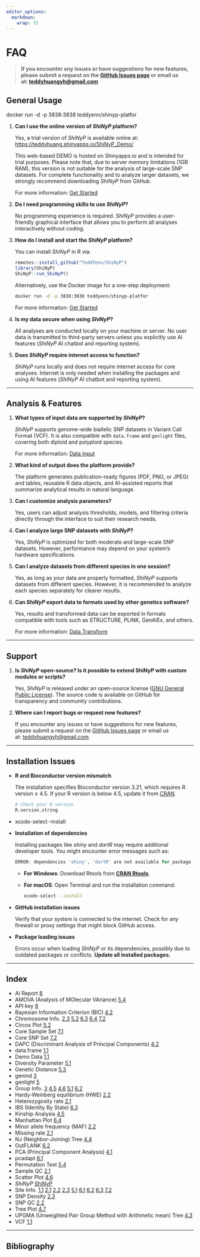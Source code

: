 ```yaml
---
editor_options: 
  markdown: 
    wrap: 72
---
```


# FAQ {#sec-index}

```{=html}
<!-- Google tag (gtag.js) -->
<script async src="https://www.googletagmanager.com/gtag/js?id=G-2662B66TL7"></script>
<script>
  window.dataLayer = window.dataLayer || [];
  function gtag(){dataLayer.push(arguments);}
  gtag('js', new Date());

  gtag('config', 'G-2662B66TL7');
</script>
```

> **If you encounter any issues or have suggestions for new features,
> please submit a request on the [GitHub Issues
> page](https://github.com/TeddYenn/ShiNyP/issues) or email us
> at: [teddyhuangyh\@gmail.com](mailto:teddyhuangyh@gmail.com)**

## General Usage {.unnumbered}

docker run -d -p 3838:3838 teddyenn/shinyp-platfor

1.  **Can I use the online version of *ShiNyP* platform?**

    Yes, a trial version of *ShiNyP* is available online at:
    <https://teddyhuang.shinyapps.io/ShiNyP_Demo/>

    This web-based DEMO is hosted on Shinyapps.io and is intended for
    trial purposes. Please note that, due to server memory limitations
    (1GB RAM), this version is not suitable for the analysis of
    large-scale SNP datasets. For complete functionality and to analyze
    larger datasets, we strongly recommend downloading *ShiNyP* from
    GitHub.

    For more information: [Get
    Started](https://teddyenn.github.io/ShiNyP-guide/get-started.html)

2.  **Do I need programming skills to use *ShiNyP*?**

    No programming experience is required. *ShiNyP* provides a
    user-friendly graphical interface that allows you to perform all
    analyses interactively without coding.

3.  **How do I install and start the *ShiNyP* platform?**

    You can install *ShiNyP* in R via:

    ``` r
    remotes::install_github("TeddYenn/ShiNyP")
    library(ShiNyP)
    ShiNyP::run_ShiNyP()
    ```

    Alternatively, use the Docker image for a one-step deployment:

    ``` bash
    docker run -d -p 3838:3838 teddyenn/shinyp-platfor
    ```

    For more information: [Get
    Started](https://teddyenn.github.io/ShiNyP-guide/get-started.html)

4.  **Is my data secure when using *ShiNyP*?**

    All analyses are conducted locally on your machine or server. No
    user data is transmitted to third-party servers unless you
    explicitly use AI features (*ShiNyP* AI chatbot and reporting
    system).

5.  **Does *ShiNyP* require internet access to function?**

    *ShiNyP* runs locally and does not require internet access for core
    analyses. Internet is only needed when installing the packages and
    using AI features (*ShiNyP* AI chatbot and reporting system).

------------------------------------------------------------------------

## Analysis & Features {.unnumbered}

1.  **What types of input data are supported by *ShiNyP*?**

    *ShiNyP* supports genome-wide biallelic SNP datasets in Variant Call
    Format (VCF). It is also compatible with `data.frame` and `genlight`
    files, covering both diploid and polyploid species.

    For more information: [Data
    Input](https://teddyenn.github.io/ShiNyP-guide/sec-data-input.html)

2.  **What kind of output does the platform provide?**

    The platform generates publication-ready figures (PDF, PNG, or JPEG)
    and tables, reusable R data objects, and AI-assisted reports that
    summarize analytical results in natural language.

3.  **Can I customize analysis parameters?**

    Yes, users can adjust analysis thresholds, models, and filtering
    criteria directly through the interface to suit their research
    needs.

4.  **Can I analyze large SNP datasets with *ShiNyP*?**

    Yes, *ShiNyP* is optimized for both moderate and large-scale SNP
    datasets. However, performance may depend on your system’s hardware
    specifications.

5.  **Can I analyze datasets from different species in one session?**

    Yes, as long as your data are properly formatted, *ShiNyP* supports
    datasets from different species. However, it is recommended to
    analyze each species separately for clearer results.

6.  **Can *ShiNyP* export data to formats used by other genetics
    software?**

    Yes, results and transformed data can be exported in formats
    compatible with tools such as STRUCTURE, PLINK, GenAlEx, and others.

    For more information: [Data
    Transform](https://teddyenn.github.io/ShiNyP-guide/sec-data-conversion.html)

------------------------------------------------------------------------

## Support {.unnumbered}

1.  **Is *ShiNyP* open-source? Is it possible to extend ShiNyP with
    custom modules or scripts?**

    Yes, *ShiNyP* is released under an open-source license ([GNU General
    Public License](https://www.gnu.org/licenses/gpl-3.0.html.en)). The
    source code is available on GitHub for transparency and community
    contributions.

2.  **Where can I report bugs or request new features?**

    If you encounter any issues or have suggestions for new features,
    please submit a request on the [GitHub Issues
    page](https://github.com/TeddYenn/ShiNyP/issues) or email us
    at: [teddyhuangyh\@gmail.com](#0){.email}.

------------------------------------------------------------------------

## Instal**lation Issues** {.unnumbered}

-   **R and Bioconductor version mismatch**

    The installation specifies Bioconductor version 3.21, which requires
    R version ≥ 4.5. If your R version is below 4.5, update it from
    [CRAN](https://cran.r-project.org/).

    ``` r
    # Check your R version 
    R.version.string
    ```

-   xcode-select --install

-   **Installation of dependencies**

    Installing packages like *shiny* and *dartR* may require additional
    developer tools. You might encounter error messages such as:

    ``` r
    ERROR: dependencies 'shiny', 'dartR' are not available for package 'ShiNyP'
    ```

    -   **For Windows**: Download Rtools from [**CRAN
        Rtools**](https://cran.r-project.org/bin/windows/Rtools/).

    -   **For macOS**: Open Terminal and run the installation command:

        ``` bash
        xcode-select --install
        ```

-   **GitHub installation issues**

    Verify that your system is connected to the internet. Check for any
    firewall or proxy settings that might block GitHub access.

-   **Package loading issues**

    Errors occur when loading *ShiNyP* or its dependencies, possibly due
    to outdated packages or conflicts. **Update all installed
    packages.**

------------------------------------------------------------------------

## Index {.unnumbered}

-   AI Report
    [8](https://teddyenn.github.io/ShiNyP-guide/sec-ai-report.html#sec-ai-report)
-   AMOVA (Analysis of MOlecular VAriance)
    [5.4](https://teddyenn.github.io/ShiNyP-guide/sec-genetic-diversity.html#amova-analysis-of-molecular-variance)
-   API key
    [8](https://teddyenn.github.io/ShiNyP-guide/sec-ai-report.html#step-2-ai-driven-report)
-   Bayesian Information Criterion (BIC)
    [4.2](https://teddyenn.github.io/ShiNyP-guide/sec-population-structure.html#step-2-dapc-analysis)
-   Chromosome Info.
    [2.3](https://teddyenn.github.io/ShiNyP-guide/sec-data-qc.html#snp-density)
    [5.2](https://teddyenn.github.io/ShiNyP-guide/sec-genetic-diversity.html#circos-plot)
    [6.3](https://teddyenn.github.io/ShiNyP-guide/sec-selection-sweep.html#ibs-identity-by-state)
    [6.4](https://teddyenn.github.io/ShiNyP-guide/sec-selection-sweep.html#manhattan-plot-plus)
    [7.2](https://teddyenn.github.io/ShiNyP-guide/sec-core-collection.html#core-snp-set)
-   Circos Plot
    [5.2](https://teddyenn.github.io/ShiNyP-guide/sec-genetic-diversity.html#circos-plot)
-   Core Sample Set
    [7.1](https://teddyenn.github.io/ShiNyP-guide/sec-core-collection.html#core-sample-set)
-   Core SNP Set
    [7.2](https://teddyenn.github.io/ShiNyP-guide/sec-core-collection.html#core-snp-set)
-   DAPC (Discriminant Analysis of Principal Components)
    [4.2](https://teddyenn.github.io/ShiNyP-guide/sec-population-structure.html#dapc-discriminant-analysis-of-principal-components)
-   data.frame
    [1.1](https://teddyenn.github.io/ShiNyP-guide/sec-data-input.html#step-2-transform-to-data.frame)
-   Demo Data
    [1.1](https://teddyenn.github.io/ShiNyP-guide/sec-data-input.html#step-1-input-your-vcf-file)
-   Diversity Parameter
    [5.1](https://teddyenn.github.io/ShiNyP-guide/sec-genetic-diversity.html#diversity-parameter)
-   Genetic Distance
    [5.3](https://teddyenn.github.io/ShiNyP-guide/sec-genetic-diversity.html#genetic-distance)
-   genind
    [3](https://teddyenn.github.io/ShiNyP-guide/sec-data-conversion.html#step-1-transform-data.frame-to-genind)
-   genlight
    [5](https://teddyenn.github.io/ShiNyP-guide/sec-data-conversion.html#step-2-transform-genind-to-genlight)
-   Group Info.
    [3](https://teddyenn.github.io/ShiNyP-guide/sec-data-conversion.html#step-1-transform-data.frame-to-genind)
    [4.5](https://teddyenn.github.io/ShiNyP-guide/sec-population-structure.html#kinship-analysis)
    [4.6](https://teddyenn.github.io/ShiNyP-guide/sec-population-structure.html#scatter-plot-plus)
    [5.1](https://teddyenn.github.io/ShiNyP-guide/sec-genetic-diversity.html#diversity-parameter)
    [6.2](https://teddyenn.github.io/ShiNyP-guide/sec-selection-sweep.html#outflank)
-   Hardy-Weinberg equilibrium (HWE)
    [2.2](https://teddyenn.github.io/ShiNyP-guide/sec-data-qc.html#snp-qc)
-   Heterozygosity rate
    [2.1](https://teddyenn.github.io/ShiNyP-guide/sec-data-qc.html#sample-qc)
-   IBS (Identity By State)
    [6.3](https://teddyenn.github.io/ShiNyP-guide/sec-selection-sweep.html#ibs-identity-by-state)
-   Kinship Analysis
    [4.5](https://teddyenn.github.io/ShiNyP-guide/sec-population-structure.html#kinship-analysis)
-   Manhattan Plot
    [6.4](https://teddyenn.github.io/ShiNyP-guide/sec-selection-sweep.html#manhattan-plot-plus)
-   Minor allele frequency (MAF)
    [2.2](https://teddyenn.github.io/ShiNyP-guide/sec-data-qc.html#snp-qc)
-   Missing rate
    [2.1](https://teddyenn.github.io/ShiNyP-guide/sec-data-qc.html#sample-qc)
-   NJ (Neighbor-Joining) Tree
    [4.4](https://teddyenn.github.io/ShiNyP-guide/sec-population-structure.html#nj-neighbor-joining-tree)
-   OutFLANK
    [6.2](https://teddyenn.github.io/ShiNyP-guide/sec-selection-sweep.html#outflank)
-   PCA (Principal Component Analysis)
    [4.1](https://teddyenn.github.io/ShiNyP-guide/sec-population-structure.html#pca-principal-component-analysis)
-   pcadapt
    [6.1](https://teddyenn.github.io/ShiNyP-guide/sec-selection-sweep.html#pcadapt)
-   Permutation Test
    [5.4](https://teddyenn.github.io/ShiNyP-guide/sec-genetic-diversity.html#step-2-run-permutation-test)
-   Sample QC
    [2.1](https://teddyenn.github.io/ShiNyP-guide/sec-data-qc.html#sample-qc)
-   Scatter Plot
    [4.6](https://teddyenn.github.io/ShiNyP-guide/sec-data-qc.html#sample-qc)
-   *ShiNyP*
    [ShiNyP](https://teddyenn.github.io/ShiNyP-guide/sec-shinyp.html#sec-shinyp)
-   Site Info.
    [1.1](https://teddyenn.github.io/ShiNyP-guide/sec-data-input.html#step-2-transform-to-data.frame)
    [2.1](https://teddyenn.github.io/ShiNyP-guide/sec-data-qc.html#sample-qc)
    [2.2](https://teddyenn.github.io/ShiNyP-guide/sec-data-qc.html#snp-qc)
    [2.3](https://teddyenn.github.io/ShiNyP-guide/sec-data-qc.html#snp-density)
    [5.1](https://teddyenn.github.io/ShiNyP-guide/sec-genetic-diversity.html#diversity-parameter)
    [6.1](https://teddyenn.github.io/ShiNyP-guide/sec-selection-sweep.html#pcadapt)
    [6.2](https://teddyenn.github.io/ShiNyP-guide/sec-selection-sweep.html#outflank)
    [6.3](https://teddyenn.github.io/ShiNyP-guide/sec-selection-sweep.html#ibs-identity-by-state)
    [7.2](https://teddyenn.github.io/ShiNyP-guide/sec-core-collection.html#core-snp-set)
-   SNP Density
    [2.3](https://teddyenn.github.io/ShiNyP-guide/sec-data-qc.html#snp-density)
-   SNP QC
    [2.2](https://teddyenn.github.io/ShiNyP-guide/sec-data-qc.html#snp-qc)
-   Tree Plot
    [4.7](https://teddyenn.github.io/ShiNyP-guide/sec-population-structure.html#tree-plot-plus)
-   UPGMA (Unweighted Pair Group Method with Arithmetic mean) Tree
    [4.3](https://teddyenn.github.io/ShiNyP-guide/sec-population-structure.html#upgma-unweighted-pair-group-method-with-arithmetic-mean-tree)
-   VCF
    [1.1](https://teddyenn.github.io/ShiNyP-guide/sec-data-input.html#vcf)

------------------------------------------------------------------------

## Bibliography {.unnumbered}
